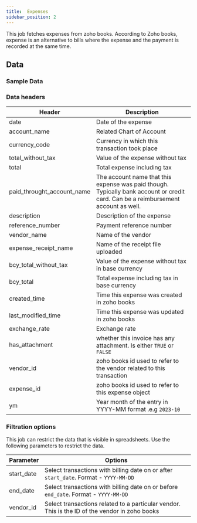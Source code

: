 ```yaml
---
title:  Expenses
sidebar_position: 2
---
```


This job fetches expenses from zoho books. According to Zoho books, expense is an alternative to bills where the expense and the payment is recorded at the same time. 

<AddJob
  template="gsheet_zoho_books_expenses"
/>


## Data

### Sample Data

<Gsheet
  src="https://docs.google.com/spreadsheets/d/1-gX-uq5YrTW-6gQJYM-mNXitEOfJLTiQCvPtV8CR1Yc/edit#gid=1092125666"
/>


### Data headers

| Header | Description |
|----|----|
| date | Date of the expense |
| account_name | Related Chart of Account|
| currency_code | Currency in which this transaction took place |
| total_without_tax | Value of the expense without tax |
| total | Total expense including tax |
| paid_throught_account_name | The account name that this expense was paid though. Typically bank account or credit card. Can be a reimbursement account as well. |
| description | Description of the expense |
| reference_number | Payment reference number |
| vendor_name | Name of the vendor |
| expense_receipt_name | Name of the receipt file uploaded |
| bcy_total_without_tax | Value of the expense without tax in base currency |
| bcy_total | Total expense including tax in base currency |
| created_time | Time this expense was created in zoho books |
| last_modified_time | Time this expense was updated in zoho books |
| exchange_rate | Exchange rate |
| has_attachment | whether this invoice has any attachment. Is either `TRUE` or `FALSE` |
| vendor_id | zoho books id used to refer to the vendor related to this transaction |
| expense_id | zoho books id used to refer to this expense object |
| ym | Year month of the entry in YYYY-MM format .e.g `2023-10` |


### Filtration options

This job can restrict the data that is visible in spreadsheets. Use the following parameters to restrict the data.

| Parameter | Options |
|----|----|
| start_date | Select transactions with billing date on or after `start_date`. Format - `YYYY-MM-DD` |
| end_date | Select transactions with billing date on or before `end_date`. Format - `YYYY-MM-DD` |
| vendor_id | Select transactions related to a particular vendor. This is the ID of the vendor in zoho books |

<!---
## Others

### Similar jobs

Similar sort of data can be achieved by using get accounting transaction job and filtering it by invoice type. 

### Reports that use this job

Here are some of the report templates that use this job: 
-->